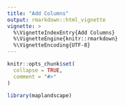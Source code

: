 ```yaml
---
title: "Add Columns"
output: rmarkdown::html_vignette
vignette: >
  %\VignetteIndexEntry{Add Columns}
  %\VignetteEngine{knitr::rmarkdown}
  %\VignetteEncoding{UTF-8}
---
```


```r
knitr::opts_chunk$set(
  collapse = TRUE,
  comment = "#>"
)
```

```r
library(maplandscape)
```
